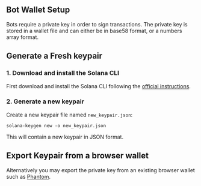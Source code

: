 ## Bot Wallet Setup

Bots require a private key in order to sign transactions. The private key is stored in a wallet file and can either be in base58 format, or a numbers array format.

## Generate a Fresh keypair

### 1. Download and install the Solana CLI

First download and install the Solana CLI following the [official instructions](https://docs.solanalabs.com/cli/install).

### 2. Generate a new keypair

Create a new keypair file named `new_keypair.json`:
```
solana-keygen new -o new_keypair.json
```

This will contain a new keypair in JSON format.


## Export Keypair from a browser wallet

Alternatively you may export the private key from an existing browser wallet such as [Phantom](/getting-started/wallet-setup/phantom-setup).